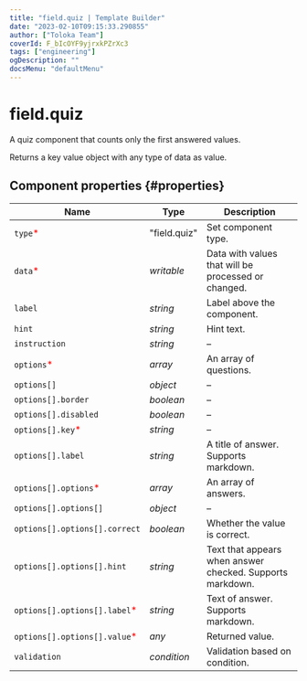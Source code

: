 ```yaml
---
title: "field.quiz | Template Builder"
date: "2023-02-10T09:15:33.290855"
author: ["Toloka Team"]
coverId: F_bIcOYF9yjrxkPZrXc3
tags: ["engineering"]
ogDescription: ""
docsMenu: "defaultMenu"
---
```


# field.quiz

A quiz component that counts only the first answered values.

Returns a key value object with any type of data as value.

## Component properties {#properties}

**Name** | **Type** | **Description**
----- | ----- | -----
`type`<span style="color: red">\*</span> | "field.quiz" | Set component type.
`data`<span style="color: red">\*</span> | _writable_ | Data with values that will be processed or changed.
`label` | _string_ | Label above the component.
`hint` | _string_ | Hint text.
`instruction` | _string_ | –
`options`<span style="color: red">\*</span> | _array_ | An array of questions.
`options[]` | _object_ | –
`options[].border` | _boolean_ | –
`options[].disabled` | _boolean_ | –
`options[].key`<span style="color: red">\*</span> | _string_ | –
`options[].label` | _string_ | A title of answer. Supports markdown.
`options[].options`<span style="color: red">\*</span> | _array_ | An array of answers.
`options[].options[]` | _object_ | –
`options[].options[].correct` | _boolean_ | Whether the value is correct.
`options[].options[].hint` | _string_ | Text that appears when answer checked. Supports markdown.
`options[].options[].label`<span style="color: red">\*</span> | _string_ | Text of answer. Supports markdown.
`options[].options[].value`<span style="color: red">\*</span> | _any_ | Returned value.
`validation` | _condition_ | Validation based on condition.
